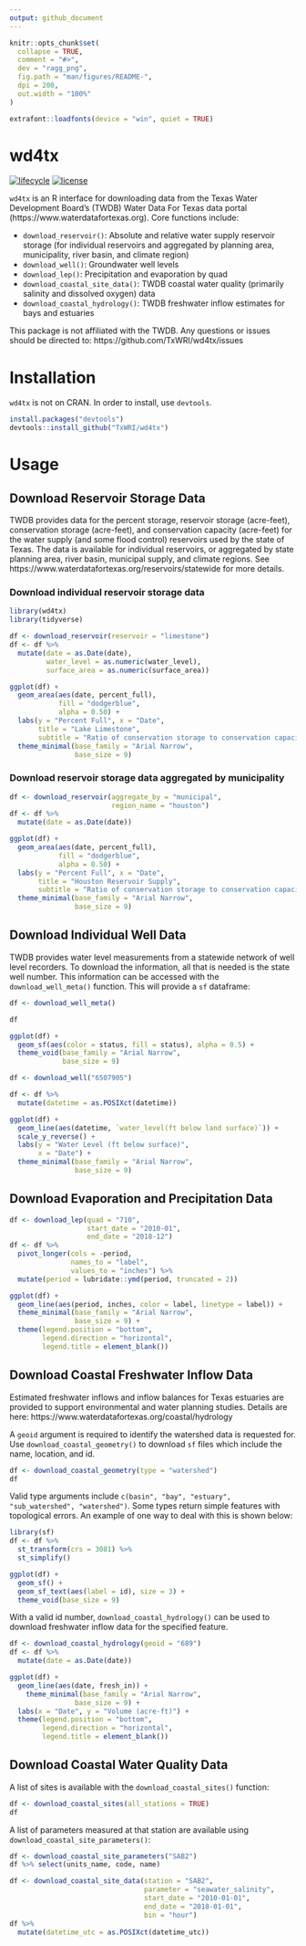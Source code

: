 ```yaml
---
output: github_document
---
```


<!-- README.md is generated from README.Rmd. Please edit that file -->

```r
knitr::opts_chunk$set(
  collapse = TRUE,
  comment = "#>",
  dev = "ragg_png",
  fig.path = "man/figures/README-",
  dpi = 200,
  out.width = "100%"
)

extrafont::loadfonts(device = "win", quiet = TRUE)
```
# wd4tx

<!-- badges: start -->
[![lifecycle](https://img.shields.io/badge/lifecycle-experimental-orange.svg)](https://www.tidyverse.org/lifecycle/#experimental)
[![license](https://img.shields.io/badge/license-MIT + file LICENSE-lightgrey.svg)](https://choosealicense.com/)
<!-- badges: end -->

`wd4tx` is an R interface for downloading data from the Texas Water Development Board's (TWDB) Water Data For Texas data portal (https://www.waterdatafortexas.org). Core functions include:

- `download_reservoir()`: Absolute and relative water supply reservoir storage (for individual reservoirs and aggregated by planning area, municipality, river basin, and climate region)
- `download_well()`: Groundwater well levels
- `download_lep()`: Precipitation and evaporation by quad
-  `download_coastal_site_data()`: TWDB coastal water quality (primarily salinity and dissolved oxygen) data
- `download_coastal_hydrology()`: TWDB freshwater inflow estimates for bays and estuaries

This package is not affiliated with the TWDB. Any questions or issues should be directed to: https://github.com/TxWRI/wd4tx/issues

# Installation

`wd4tx` is not on CRAN. In order to install, use `devtools`.

```r
install.packages("devtools")
devtools::install_github("TxWRI/wd4tx")
```


# Usage

## Download Reservoir Storage Data

TWDB provides data for the percent storage, reservoir storage (acre-feet), conservation storage (acre-feet), and conservation capacity (acre-feet) for the water supply (and some flood control) reservoirs used by the state of Texas. The data is available for individual reservoirs, or aggregated by state planning area, river basin, municipal supply, and climate regions. See https://www.waterdatafortexas.org/reservoirs/statewide for more details.


### Download individual reservoir storage data

```r
library(wd4tx)
library(tidyverse)

df <- download_reservoir(reservoir = "limestone")
df <- df %>%
  mutate(date = as.Date(date),
         water_level = as.numeric(water_level),
         surface_area = as.numeric(surface_area))

ggplot(df) +
  geom_area(aes(date, percent_full), 
            fill = "dodgerblue",
            alpha = 0.50) +
  labs(y = "Percent Full", x = "Date",
       title = "Lake Limestone",
       subtitle = "Ratio of conservation storage to conservation capacity over time") +
  theme_minimal(base_family = "Arial Narrow",
                base_size = 9)
```

### Download reservoir storage data aggregated by municipality

```r

df <- download_reservoir(aggregate_by = "municipal",
                         region_name = "houston")
df <- df %>%
  mutate(date = as.Date(date))

ggplot(df) +
  geom_area(aes(date, percent_full), 
            fill = "dodgerblue",
            alpha = 0.50) +
  labs(y = "Percent Full", x = "Date",
       title = "Houston Reservoir Supply",
       subtitle = "Ratio of conservation storage to conservation capacity over time") +
  theme_minimal(base_family = "Arial Narrow",
                base_size = 9)
```

## Download Individual Well Data

TWDB provides water level measurements from a statewide network of well level recorders. To download the information, all that is needed is the state well number. This information can be accessed with the `download_well_meta()` function. This will provide a `sf` dataframe:

```r
df <- download_well_meta()

df

```

```r
ggplot(df) +
  geom_sf(aes(color = status, fill = status), alpha = 0.5) +
  theme_void(base_family = "Arial Narrow",
             base_size = 9)
```

```r
df <- download_well("6507905")

df <- df %>%
  mutate(datetime = as.POSIXct(datetime))

ggplot(df) +
  geom_line(aes(datetime, `water_level(ft below land surface)`)) +
  scale_y_reverse() +
  labs(y = "Water Level (ft below surface)",
       x = "Date") +
  theme_minimal(base_family = "Arial Narrow",
                base_size = 9)
```


## Download Evaporation and Precipitation Data

```r
df <- download_lep(quad = "710", 
                   start_date = "2010-01",
                   end_date = "2018-12")
df <- df %>%
  pivot_longer(cols = -period,
               names_to = "label",
               values_to = "inches") %>%
  mutate(period = lubridate::ymd(period, truncated = 2))

ggplot(df) +
  geom_line(aes(period, inches, color = label, linetype = label)) +
  theme_minimal(base_family = "Arial Narrow",
                base_size = 9) +
  theme(legend.position = "bottom",
        legend.direction = "horizontal",
        legend.title = element_blank())
```

## Download Coastal Freshwater Inflow Data

Estimated freshwater inflows and inflow balances for Texas estuaries are provided to support environmental and water planning studies. Details are here: https://www.waterdatafortexas.org/coastal/hydrology

A `geoid` argument is required to identify the watershed data is requested for. Use `download_coastal_geometry()` to download `sf` files which include the name, location, and id.
```r
df <- download_coastal_geometry(type = "watershed")
df
```

Valid type arguments include `c(basin", "bay", "estuary", "sub_watershed", "watershed")`. Some types return simple features with topological errors. An example of one way to deal with this is shown below:

```r
library(sf)
df <- df %>%
  st_transform(crs = 3081) %>%
  st_simplify()

ggplot(df) +
  geom_sf() +
  geom_sf_text(aes(label = id), size = 3) +
  theme_void(base_size = 9)
```

With a valid id number, `download_coastal_hydrology()` can be used to download freshwater inflow data for the specified feature.
```r
df <- download_coastal_hydrology(geoid = "689")
df <- df %>%
  mutate(date = as.Date(date))

ggplot(df) +
  geom_line(aes(date, fresh_in)) +
    theme_minimal(base_family = "Arial Narrow",
                base_size = 9) +
  labs(x = "Date", y = "Volume (acre-ft)") +
  theme(legend.position = "bottom",
        legend.direction = "horizontal",
        legend.title = element_blank())
```

## Download Coastal Water Quality Data

A list of sites is available with the `download_coastal_sites()` function:
```r
df <- download_coastal_sites(all_stations = TRUE)
df
```

A list of parameters measured at that station are available using `download_coastal_site_parameters()`:

```r
df <- download_coastal_site_parameters("SAB2")
df %>% select(units_name, code, name)
```

```r
df <- download_coastal_site_data(station = "SAB2",
                                 parameter = "seawater_salinity",
                                 start_date = "2010-01-01",
                                 end_date = "2018-01-01",
                                 bin = "hour")
df %>%
  mutate(datetime_utc = as.POSIXct(datetime_utc))
```

